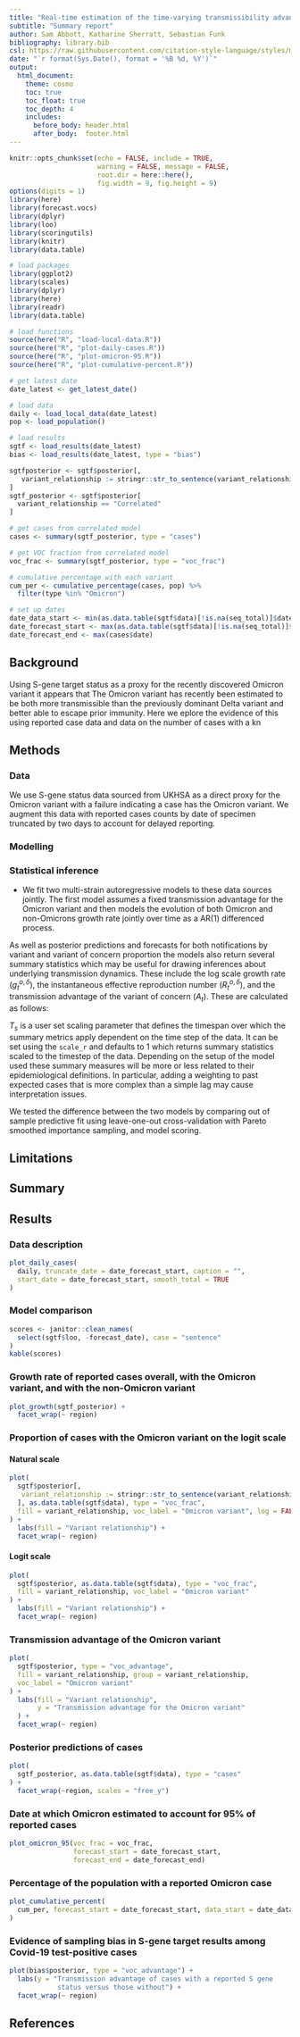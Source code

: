 ```yaml
---
title: "Real-time estimation of the time-varying transmissibility advantage of Omicron in England using S-Gene Target Status as a Proxy"
subtitle: "Summary report"
author: Sam Abbott, Katharine Sherratt, Sebastian Funk
bibliography: library.bib
csl: https://raw.githubusercontent.com/citation-style-language/styles/master/apa-numeric-superscript-brackets.csl
date: "`r format(Sys.Date(), format = '%B %d, %Y')`"
output:
  html_document:
    theme: cosmo
    toc: true
    toc_float: true
    toc_depth: 4
    includes:
      before_body: header.html
      after_body:  footer.html
---
```


```r
knitr::opts_chunk$set(echo = FALSE, include = TRUE, 
                      warning = FALSE, message = FALSE,
                      root.dir = here::here(),
                      fig.width = 9, fig.height = 9)
options(digits = 1)
library(here)
library(forecast.vocs)
library(dplyr)
library(loo)
library(scoringutils)
library(knitr)
library(data.table)
```

```r
# load packages
library(ggplot2)
library(scales)
library(dplyr)
library(here)
library(readr)
library(data.table)

# load functions
source(here("R", "load-local-data.R"))
source(here("R", "plot-daily-cases.R"))
source(here("R", "plot-omicron-95.R"))
source(here("R", "plot-cumulative-percent.R"))

# get latest date
date_latest <- get_latest_date()

# load data
daily <- load_local_data(date_latest)
pop <- load_population()

# load results
sgtf <- load_results(date_latest)
bias <- load_results(date_latest, type = "bias")

sgtfposterior <- sgtf$posterior[,
   variant_relationship := stringr::str_to_sentence(variant_relationship)
]
sgtf_posterior <- sgtf$posterior[
  variant_relationship == "Correlated"
]

# get cases from correlated model
cases <- summary(sgtf_posterior, type = "cases")

# get VOC fraction from correlated model
voc_frac <- summary(sgtf_posterior, type = "voc_frac")

# cumulative percentage with each variant
cum_per <- cumulative_percentage(cases, pop) %>%
  filter(type %in% "Omicron")

# set up dates
date_data_start <- min(as.data.table(sgtf$data)[!is.na(seq_total)]$date)
date_forecast_start <- max(as.data.table(sgtf$data)[!is.na(seq_total)]$date)
date_forecast_end <- max(cases$date)
```

## Background

Using S-gene target status as a proxy for the recently discovered Omicron variant it appears that
The Omicron variant has recently been estimated to be both more transmissible than the previously dominant Delta variant and better able to escape prior immunity. Here we eplore the evidence of this using reported case data and data on the number of cases with a kn

## Methods

### Data

We use S-gene status data sourced from UKHSA as a direct proxy for the Omicron variant with a failure indicating a case has the Omicron variant. We augment this data with reported cases counts by date of specimen truncated by two days to account for delayed reporting.

### Modelling


### Statistical inference

* We fit two multi-strain autoregressive models to these data sources jointly. The first model assumes a fixed transmission advantage for the Omicron variant and then models the evolution of both Omicron and non-Omicrons growth rate jointly over time as a AR(1) differenced process.

As well as posterior predictions and forecasts for both notifications by variant and variant of concern proportion the models also return several summary statistics which may be useful for drawing inferences about underlying transmission dynamics. These include the log scale growth rate ($g^{o, \delta}_t$), the instantaneous effective reproduction number ($R^{o, \delta}_t$), and the transmission advantage of the variant of concern ($A_t$). These are calculated as follows:

\begin{align}
  g^{o, \delta}_t &= T_s r^{o, \delta}_t \\
  R^{o, \delta}_t &= \text{exp}\left(T_s r^{o, \delta}_t\right) \\
  A_t &= \text{exp}\left(T_s \left(r^{\delta}_t - r^{o}_t \right)\right)\\
\end{align}

$T_s$ is a user set scaling parameter that defines the timespan over which the summary metrics apply dependent on the time step of the data. It can be set using the `scale_r` and defaults to 1 which returns summary statistics scaled to the timestep of the data. Depending on the setup of the model used these summary measures will be more or less related to their epidemiological definitions. In particular, adding a weighting to past expected cases that is more complex than a simple lag may cause interpretation issues.


We tested the difference between the two models by comparing out of sample predictive fit using leave-one-out cross-validation with Pareto smoothed importance sampling, and model scoring.

## Limitations

## Summary


## Results 


### Data description

```r
plot_daily_cases(
  daily, truncate_date = date_forecast_start, caption = "",
  start_date = date_forecast_start, smooth_total = TRUE
)
```

### Model comparison

```r
scores <- janitor::clean_names(
  select(sgtf$loo, -forecast_date), case = "sentence"
)
kable(scores)
```

### Growth rate of reported cases overall, with the Omicron variant, and with the non-Omicron variant

```r
plot_growth(sgtf_posterior) +
  facet_wrap(~ region)
```

### Proportion of cases with the Omicron variant on the logit scale

#### Natural scale

```r
plot(
  sgtf$posterior[,
   variant_relationship := stringr::str_to_sentence(variant_relationship)
  ], as.data.table(sgtf$data), type = "voc_frac",
  fill = variant_relationship, voc_label = "Omicron variant", log = FALSE
) +
  labs(fill = "Variant relationship") +
  facet_wrap(~ region)
```

#### Logit scale

```r
plot(
  sgtf$posterior, as.data.table(sgtf$data), type = "voc_frac",
  fill = variant_relationship, voc_label = "Omicron variant"
) +
  labs(fill = "Variant relationship") +
  facet_wrap(~ region)
```

### Transmission advantage of the Omicron variant

```r
plot(
  sgtf$posterior, type = "voc_advantage",
  fill = variant_relationship, group = variant_relationship,
  voc_label = "Omicron variant"
) +
  labs(fill = "Variant relationship",
       y = "Transmission advantage for the Omicron variant"
  ) +
  facet_wrap(~ region)
```

### Posterior predictions of cases

```r
plot(
  sgtf_posterior, as.data.table(sgtf$data), type = "cases"
) +
  facet_wrap(~region, scales = "free_y")
```

### Date at which Omicron estimated to account for 95% of reported cases
```r
plot_omicron_95(voc_frac = voc_frac,
                forecast_start = date_forecast_start,
                forecast_end = date_forecast_end)
```

### Percentage of the population with a reported Omicron case

```r
plot_cumulative_percent(
  cum_per, forecast_start = date_forecast_start, data_start = date_data_start
)
```

### Evidence of sampling bias in S-gene target results among Covid-19 test-positive cases

```r
plot(bias$posterior, type = "voc_advantage") +
  labs(y = "Transmission advantage of cases with a reported S gene
            status versus those without") +
  facet_wrap(~ region)
```

## References
